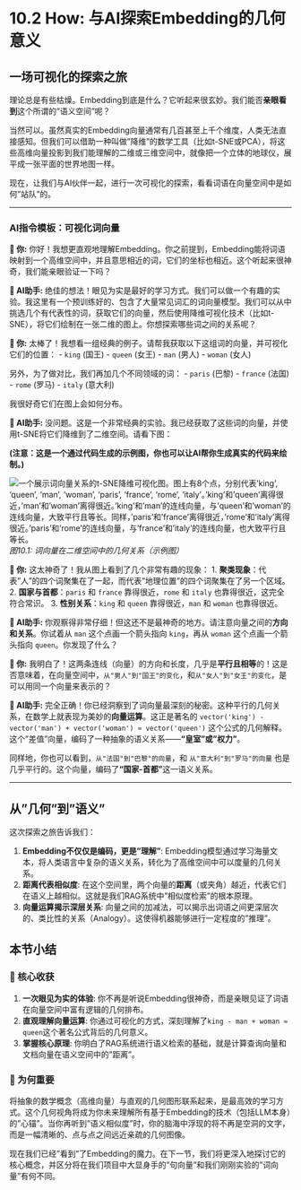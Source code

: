 # 10.2 How: 与AI探索Embedding的几何意义

## 一场可视化的探索之旅

理论总是有些枯燥。Embedding到底是什么？它听起来很玄妙。我们能否**亲眼看到**这个所谓的"语义空间"呢？

当然可以。虽然真实的Embedding向量通常有几百甚至上千个维度，人类无法直接感知。但我们可以借助一种叫做"降维"的数学工具（比如t-SNE或PCA），将这些高维向量投影到我们能理解的二维或三维空间中，就像把一个立体的地球仪，展平成一张平面的世界地图一样。

现在，让我们与AI伙伴一起，进行一次可视化的探索，看看词语在向量空间中是如何"站队"的。

---

### AI指令模板：可视化词向量

:::{.callout-note title="与AI的探索对话：可视化词向量" icon="fas fa-binoculars"}
**👤 你:** 你好！我想更直观地理解Embedding。你之前提到，Embedding能将词语映射到一个高维空间中，并且意思相近的词，它们的坐标也相近。这个听起来很神奇，我们能亲眼验证一下吗？

**🤖 AI助手:** 绝佳的想法！眼见为实是最好的学习方式。我们可以做一个有趣的实验。我这里有一个预训练好的、包含了大量常见词汇的词向量模型。我们可以从中挑选几个有代表性的词，获取它们的向量，然后使用降维可视化技术（比如t-SNE），将它们绘制在一张二维的图上。你想探索哪些词之间的关系呢？

**👤 你:** 太棒了！我想看一组经典的例子。请帮我获取以下这组词的向量，并可视化它们的位置：
-   `king` (国王)
-   `queen` (女王)
-   `man` (男人)
-   `woman` (女人)

另外，为了做对比，我们再加几个不同领域的词：
-   `paris` (巴黎)
-   `france` (法国)
-   `rome` (罗马)
-   `italy` (意大利)

我很好奇它们在图上会如何分布。

**🤖 AI助手:** 没问题。这是一个非常经典的实验。我已经获取了这些词的向量，并使用t-SNE将它们降维到了二维空间。请看下图：

**(注意：这是一个通过代码生成的示例图，你也可以让AI帮你生成真实的代码来绘制。)**

![一个展示词向量关系的t-SNE降维可视化图。图上有8个点，分别代表'king', 'queen', 'man', 'woman', 'paris', 'france', 'rome', 'italy'。'king'和'queen'离得很近，'man'和'woman'离得很近。'king'和'man'的连线向量，与'queen'和'woman'的连线向量，大致平行且等长。同样，'paris'和'france'离得很近，'rome'和'italy'离得很近。'paris'和'rome'的连线向量，与'france'和'italy'的连线向量，也大致平行且等长。](https://i.imgur.com/8a6Y0f6.png)
*图10.1: 词向量在二维空间中的几何关系（示例图）*

**👤 你:** 这太神奇了！我从图上看到了几个非常有趣的现象：
1.  **聚类现象**：代表"人"的四个词聚集在了一起，而代表"地理位置"的四个词聚集在了另一个区域。
2.  **国家与首都**：`paris` 和 `france` 靠得很近，`rome` 和 `italy` 也靠得很近，这完全符合常识。
3.  **性别关系**：`king` 和 `queen` 靠得很近，`man` 和 `woman` 也靠得很近。

**🤖 AI助手:** 你观察得非常仔细！但这还不是最神奇的地方。请注意向量之间的**方向和关系**。你试着从 `man` 这个点画一个箭头指向 `king`，再从 `woman` 这个点画一个箭头指向 `queen`。你发现了什么？

**👤 你:** 我明白了！这两条连线（向量）的方向和长度，几乎是**平行且相等**的！这是否意味着，在向量空间中，`从"男人"到"国王"的变化`，和`从"女人"到"女王"的变化`，是可以用同一个向量来表示的？

**🤖 AI助手:** 完全正确！你已经洞察到了词向量最深刻的秘密。这种平行的几何关系，在数学上就表现为美妙的**向量运算**。这正是著名的 `vector('king') - vector('man') + vector('woman') ≈ vector('queen')` 这个公式的几何解释。这个"差值"向量，编码了一种抽象的语义关系——**"皇室"或"权力"**。

同样地，你也可以看到，`从"法国"到"巴黎"的向量`，和 `从"意大利"到"罗马"的向量` 也是几乎平行的。这个向量，编码了**"国家-首都"**这一语义关系。
:::

---

## 从"几何"到"语义"

这次探索之旅告诉我们：

1.  **Embedding不仅仅是编码，更是"理解"**: Embedding模型通过学习海量文本，将人类语言中复杂的语义关系，转化为了高维空间中可以度量的几何关系。
2.  **距离代表相似度**: 在这个空间里，两个向量的**距离**（或夹角）越近，代表它们在语义上越相似。这就是我们RAG系统中"相似度检索"的根本原理。
3.  **向量运算揭示深层关系**: 向量之间的加减法，可以揭示出词语之间更深层次的、类比性的关系（Analogy）。这使得机器能够进行一定程度的"推理"。

## 本节小结

### 🎯 核心收获
1.  **一次眼见为实的体验**: 你不再是听说Embedding很神奇，而是亲眼见证了词语在向量空间中富有逻辑的几何排布。
2.  **直观理解向量运算**: 你通过可视化的方式，深刻理解了`king - man + woman ≈ queen`这个著名公式背后的几何意义。
3.  **掌握核心原理**: 你明白了RAG系统进行语义检索的基础，就是计算查询向量和文档向量在语义空间中的"距离"。

### 🎯 为何重要
将抽象的数学概念（高维向量）与直观的几何图形联系起来，是最高效的学习方式。这个几何视角将成为你未来理解所有基于Embedding的技术（包括LLM本身）的"心锚"。当你再听到"语义相似度"时，你的脑海中浮现的将不再是空洞的文字，而是一幅清晰的、点与点之间远近亲疏的几何图像。

现在我们已经"看到"了Embedding的魔力。在下一节，我们将更深入地探讨它的核心概念，并区分将在我们项目中大显身手的"句向量"和我们刚刚实验的"词向量"有何不同。 